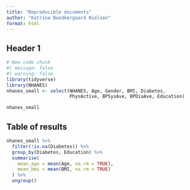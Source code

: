 ```yaml
---
title: "Reproducible documents"
author: "Katrine Boedkergaard Nielsen"
format: html
---
```


## Header 1

```r
# New code chunk
#| message: false
#| warning: false
library(tidyverse)
library(NHANES)
nhanes_small <- select(NHANES, Age, Gender, BMI, Diabetes,
                       PhysActive, BPSysAve, BPDiaAve, Education)
```

```r
nhanes_small
```

## Table of results
```r
nhanes_small %>%
  filter(!is.na(Diabetes)) %>%
  group_by(Diabetes, Education) %>%
  summarise(
    mean_age = mean(Age, na.rm = TRUE),
    mean_bmi = mean(BMI, na.rm = TRUE)
  ) %>%
  ungroup()
```




